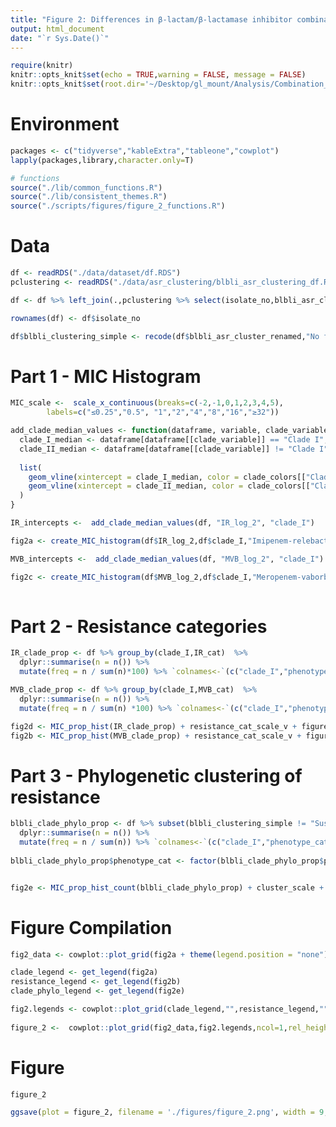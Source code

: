 ```yaml
---
title: "Figure 2: Differences in β-lactam/β-lactamase inhibitor combination resistance across clades of epidemic lineage sequence type 258"
output: html_document
date: "`r Sys.Date()`"
---
```


```r
require(knitr)
knitr::opts_knit$set(echo = TRUE,warning = FALSE, message = FALSE)  
knitr::opts_knit$set(root.dir='~/Desktop/gl_mount/Analysis/Combination_resistance/pre-intro-blbli-resistance-ms/') 
```

# Environment
```r
packages <- c("tidyverse","kableExtra","tableone","cowplot")
lapply(packages,library,character.only=T)

# functions
source("./lib/common_functions.R")
source("./lib/consistent_themes.R")
source("./scripts/figures/figure_2_functions.R")
```

# Data
```r
df <- readRDS("./data/dataset/df.RDS")
pclustering <- readRDS("./data/asr_clustering/blbli_asr_clustering_df.RDS") 

df <- df %>% left_join(.,pclustering %>% select(isolate_no,blbli_asr_cluster_renamed) %>% `colnames<-`(c("isolate_no","blbli_asr_cluster_renamed"))) 

rownames(df) <- df$isolate_no

df$blbli_clustering_simple <- recode(df$blbli_asr_cluster_renamed,"No feature"="Susceptible") 
```

# Part 1 - MIC Histogram
```r
MIC_scale <-  scale_x_continuous(breaks=c(-2,-1,0,1,2,3,4,5),
        labels=c("≤0.25","0.5", "1","2","4","8","16","≥32")) 

add_clade_median_values <- function(dataframe, variable, clade_variable) {
  clade_I_median <- dataframe[dataframe[[clade_variable]] == "Clade I", variable] %>% median(na.rm = TRUE)
  clade_II_median <- dataframe[dataframe[[clade_variable]] != "Clade I", variable] %>% median(na.rm = TRUE)
  
  list(
    geom_vline(xintercept = clade_I_median, color = clade_colors[["Clade I"]], linetype = 3,size=1),
    geom_vline(xintercept = clade_II_median, color = clade_colors[["Clade II"]], linetype = 3,size=1)
  )
}

IR_intercepts <-  add_clade_median_values(df, "IR_log_2", "clade_I")

fig2a <- create_MIC_histogram(df$IR_log_2,df$clade_I,"Imipenem-relebactam") + ylim(NA,250)   +figure_2_format + clade_colors_scale_3_col   +MIC_scale + IR_intercepts[[1]] + IR_intercepts[[2]]

MVB_intercepts <-  add_clade_median_values(df, "MVB_log_2", "clade_I")

fig2c <- create_MIC_histogram(df$MVB_log_2,df$clade_I,"Meropenem-vaborbactam")  + MIC_scale  + ylim(NA,250) +figure_2_format + clade_colors_scale_3_col + MVB_intercepts[[1]] + MVB_intercepts[[2]]
   
```

# Part 2 - Resistance categories
```r
IR_clade_prop <- df %>% group_by(clade_I,IR_cat)  %>%
  dplyr::summarise(n = n()) %>%
  mutate(freq = n / sum(n)*100) %>% `colnames<-`(c("clade_I","phenotype_cat","n","freq"))

MVB_clade_prop <- df %>% group_by(clade_I,MVB_cat)  %>%
  dplyr::summarise(n = n()) %>%
  mutate(freq = n / sum(n) *100) %>% `colnames<-`(c("clade_I","phenotype_cat","n","freq"))
```

```r
fig2d <- MIC_prop_hist(IR_clade_prop) + resistance_cat_scale_v + figure_2_format 
fig2b <- MIC_prop_hist(MVB_clade_prop) + resistance_cat_scale_v + figure_2_format 
```

# Part 3 - Phylogenetic clustering of resistance
```r
blbli_clade_phylo_prop <- df %>% subset(blbli_clustering_simple != "Susceptible") %>% group_by(clade_I,blbli_clustering_simple)  %>% 
  dplyr::summarise(n = n()) %>%
  mutate(freq = n / sum(n)) %>% `colnames<-`(c("clade_I","phenotype_cat","n","freq"))  
 
blbli_clade_phylo_prop$phenotype_cat <- factor(blbli_clade_phylo_prop$phenotype_cat,levels = c("Singleton",subset(blbli_clade_phylo_prop$phenotype_cat,blbli_clade_phylo_prop$phenotype_cat != "Singleton") %>% sort))


fig2e <- MIC_prop_hist_count(blbli_clade_phylo_prop) + cluster_scale + figure_2_format  + ylab("Resistant isolates")
```

# Figure Compilation
```r
fig2_data <- cowplot::plot_grid(fig2a + theme(legend.position = "none"),fig2b  + theme(legend.position = "none"),"",fig2c + theme(legend.position = "none"),fig2d + theme(legend.position = "none") , fig2e+ theme(legend.position = "none"), ncol=3,rel_widths = c(1,0.45,0.45,1,0.45,0.45),labels = c("A","B","","C","D","E"),label_size = 18)

clade_legend <- get_legend(fig2a)
resistance_legend <- get_legend(fig2b)
clade_phylo_legend <- get_legend(fig2e)

fig2.legends <- cowplot::plot_grid(clade_legend,"",resistance_legend,"",clade_phylo_legend,ncol=5,align = "hv",rel_widths = c(1,.0025,1,0.25,1)) + theme(plot.margin = unit(c(t=-2.5, 2, b=-1,0 ), "cm"))
 
figure_2 <-  cowplot::plot_grid(fig2_data,fig2.legends,ncol=1,rel_heights = c(1,0.2),align = "h")
```

# Figure
```r
figure_2
```

```r
ggsave(plot = figure_2, filename = './figures/figure_2.png', width = 9, height = 7.2,bg = 'white',dpi=900)
```